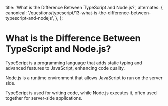 
  title: 'What is the Difference Between TypeScript and Node.js?',
  alternates: {
    canonical:
      '/questions/typescript/13-what-is-the-difference-between-typescript-and-nodejs',
  },
};

# What is the Difference Between TypeScript and Node.js?

TypeScript is a programming language that adds static typing and advanced features to JavaScript, enhancing code quality.

Node.js is a runtime environment that allows JavaScript to run on the server side.

TypeScript is used for writing code, while Node.js executes it, often used together for server-side applications.

<GithubEdit link='/questions/typescript/13-what-is-the-difference-between-typescript-and-nodejs/page.mdx' />
